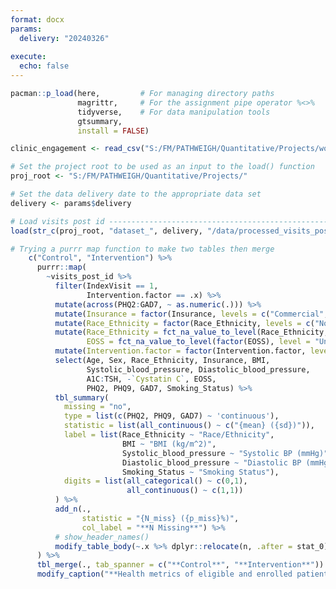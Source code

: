```yaml
---
format: docx
params:
  delivery: "20240326"
  
execute: 
  echo: false
---
```


```r
pacman::p_load(here,         # For managing directory paths
               magrittr,     # For the assignment pipe operator %<>%
               tidyverse,    # For data manipulation tools
               gtsummary,
               install = FALSE)    
```

```r
clinic_engagement <- read_csv("S:/FM/PATHWEIGH/Quantitative/Projects/working_files/clinic_engagement.csv", col_types = cols())
```


```r
# Set the project root to be used as an input to the load() function
proj_root <- "S:/FM/PATHWEIGH/Quantitative/Projects/"

# Set the data delivery date to the appropriate data set
delivery <- params$delivery

# Load visits post id -----------------------------------------------------------
load(str_c(proj_root, "dataset_", delivery, "/data/processed_visits_post_id_", delivery, ".Rdata"))
```

```r
# Trying a purrr map function to make two tables then merge
    c("Control", "Intervention") %>%
      purrr::map(
        ~visits_post_id %>%
          filter(IndexVisit == 1,
                 Intervention.factor == .x) %>%
          mutate(across(PHQ2:GAD7, ~ as.numeric(.))) %>%
          mutate(Insurance = factor(Insurance, levels = c("Commercial", "Medicare", "Medicaid", "Self-Pay", "Unknown"))) %>%
          mutate(Race_Ethnicity = factor(Race_Ethnicity, levels = c("Non-Hispanic White", "Hispanic or Latino", "Black or African American", "Asian", "Other", "Unknown"))) %>%
          mutate(Race_Ethnicity = fct_na_value_to_level(Race_Ethnicity, level = "Unknown"),
                 EOSS = fct_na_value_to_level(factor(EOSS), level = "Unknown")) %>%
          mutate(Intervention.factor = factor(Intervention.factor, levels = c("Control", "Intervention"))) %>%
          select(Age, Sex, Race_Ethnicity, Insurance, BMI,
                 Systolic_blood_pressure, Diastolic_blood_pressure, 
                 A1C:TSH, -`Cystatin C`, EOSS,
                 PHQ2, PHQ9, GAD7, Smoking_Status) %>%
          tbl_summary(
            missing = "no",
            type = list(c(PHQ2, PHQ9, GAD7) ~ 'continuous'),
            statistic = list(all_continuous() ~ c("{mean} ({sd})")),
            label = list(Race_Ethnicity ~ "Race/Ethnicity",
                         BMI ~ "BMI (kg/m^2)",
                         Systolic_blood_pressure ~ "Systolic BP (mmHg)",
                         Diastolic_blood_pressure ~ "Diastolic BP (mmHg)",
                         Smoking_Status ~ "Smoking Status"),
            digits = list(all_categorical() ~ c(0,1),
                          all_continuous() ~ c(1,1))
          ) %>%
          add_n(., 
                statistic = "{N_miss} ({p_miss}%)",
                col_label = "**N Missing**") %>%
          # show_header_names()
          modify_table_body(~.x %>% dplyr::relocate(n, .after = stat_0))
      ) %>%
      tbl_merge(., tab_spanner = c("**Control**", "**Intervention**")) %>%
      modify_caption("**Health metrics of eligible and enrolled patients at index visits**")
```


